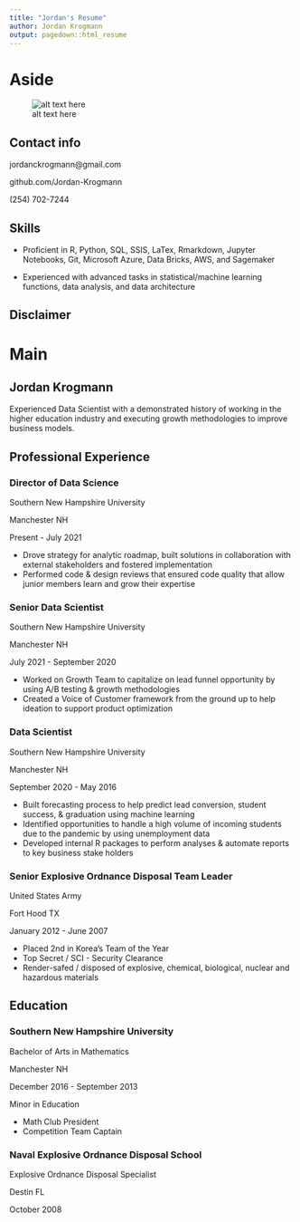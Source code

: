 ```yaml
---
title: "Jordan's Resume"
author: Jordan Krogmann
output: pagedown::html_resume
---
```

  
  
Aside
====================================
  
  ![alt text here](../images/pict_ice_edit.jpg)

Contact info 
------------------------------------
  
<i class="fa fa-envelope"></i> jordanckrogmann@gmail.com  

<i class="fa fa-github"></i> github.com/Jordan-Krogmann
  
<i class="fa fa-phone"></i> (254) 702-7244


Skills 
------------------------------------
  
- <i class="fa fa-empire"></i> Proficient in R, Python, SQL, SSIS, LaTex, Rmarkdown, Jupyter Notebooks, Git, Microsoft Azure, Data Bricks, AWS, and Sagemaker

- <i class="fa fa-resistance"></i> Experienced with advanced tasks in statistical/machine learning functions, data analysis, and data architecture

Disclaimer
------------------------------------


Main
====================================

Jordan Krogmann {#title}
------------------------------------

Experienced Data Scientist with a demonstrated history of working in the higher education industry and executing growth methodologies to improve business models.

Professional Experience {data-icon=briefcase}
------------------------------------

### Director of Data Science

Southern New Hampshire University

Manchester NH

Present - July 2021

- Drove strategy for analytic roadmap, built solutions in collaboration with external stakeholders and fostered implementation
- Performed code & design reviews that ensured code quality that allow junior members learn and grow their expertise 

### Senior Data Scientist

Southern New Hampshire University

Manchester NH

July 2021 - September 2020

- Worked on Growth Team to capitalize on lead funnel opportunity by using A/B testing & growth methodologies
- Created a Voice of Customer framework from the ground up to help ideation to support product optimization

### Data Scientist

Southern New Hampshire University

Manchester NH

September 2020 - May 2016


- Built forecasting process to help predict lead conversion, student success, & graduation using machine learning 
- Identified opportunities to handle a high volume of incoming students due to the pandemic by using unemployment data
- Developed internal R packages to perform analyses & automate reports to key business stake holders


### Senior Explosive Ordnance Disposal Team Leader

United States Army

Fort Hood TX

January 2012 - June 2007


- Placed 2nd in Korea's Team of the Year
- Top Secret / SCI - Security Clearance
- Render-safed / disposed of explosive, chemical, biological, nuclear and hazardous materials



Education {data-icon=graduation-cap}
------------------------------------

### Southern New Hampshire University

Bachelor of Arts in Mathematics

Manchester NH

December 2016 - September 2013

Minor in Education

- Math Club President
- Competition Team Captain


### Naval Explosive Ordnance Disposal School 

Explosive Ordnance Disposal Specialist

Destin FL

October 2008
